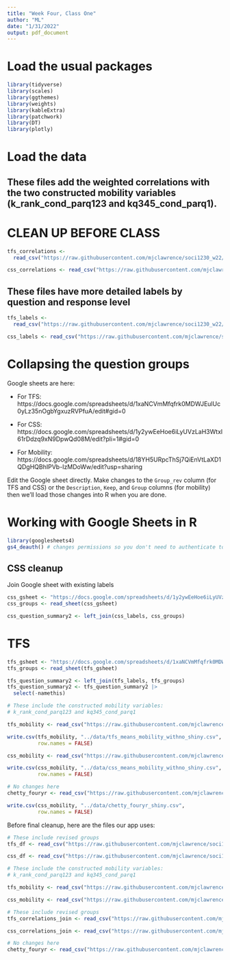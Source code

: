 ```yaml
---
title: "Week Four, Class One"
author: "ML"
date: "1/31/2022"
output: pdf_document
---
```


# Load the usual packages
```r
library(tidyverse)
library(scales)
library(ggthemes)
library(weights)
library(kableExtra)
library(patchwork)
library(DT)
library(plotly)
```

# Load the data

## These files add the weighted correlations with the two constructed mobility variables (k_rank_cond_parq123 and kq345_cond_parq1).


# CLEAN UP BEFORE CLASS

```r
tfs_correlations <-
  read_csv("https://raw.githubusercontent.com/mjclawrence/soci1230_w22/main/data/tfs_correlations_all2.csv")

css_correlations <- read_csv("https://raw.githubusercontent.com/mjclawrence/soci1230_w22/main/data/css_correlations_all2.csv")
```

## These files have more detailed labels by question and response level

```r
tfs_labels <-
  read_csv("https://raw.githubusercontent.com/mjclawrence/soci1230_w22/main/data/tfs_question_summary_labels.csv")

css_labels <- read_csv("https://raw.githubusercontent.com/mjclawrence/soci1230_w22/main/data/css_question_summary_labels.csv")
```


# Collapsing the question groups

Google sheets are here:

- For TFS: https://docs.google.com/spreadsheets/d/1xaNCVmMfqfrk0MDWJEulUc0yLz35nOgbYgxuzRVPfuA/edit#gid=0

- For CSS: https://docs.google.com/spreadsheets/d/1y2ywEeHoe6iLyUVzLaH3Wtxl61rDdzq9xN9DpwQd08M/edit?pli=1#gid=0

- For Mobility: https://docs.google.com/spreadsheets/d/18YH5URpcThSj7QiEnVtLaXD1QDgHQBhIPVb-IzMDoWw/edit?usp=sharing

Edit the Google sheet directly. Make changes to the `Group_rev` column (for TFS and CSS) or the `Description`, `Keep`, and `Group` columns (for mobility) then we'll load those changes into R when you are done.

# Working with Google Sheets in R

```r
library(googlesheets4)
gs4_deauth() # changes permissions so you don't need to authenticate to read public file
```

## CSS cleanup

Join Google sheet with existing labels
```r
css_gsheet <- "https://docs.google.com/spreadsheets/d/1y2ywEeHoe6iLyUVzLaH3Wtxl61rDdzq9xN9DpwQd08M/edit?pli=1#gid=0"
css_groups <- read_sheet(css_gsheet)

css_question_summary2 <- left_join(css_labels, css_groups)
```


# TFS

```r
tfs_gsheet <- "https://docs.google.com/spreadsheets/d/1xaNCVmMfqfrk0MDWJEulUc0yLz35nOgbYgxuzRVPfuA/edit#gid=0"
tfs_groups <- read_sheet(tfs_gsheet)

tfs_question_summary2 <- left_join(tfs_labels, tfs_groups)
tfs_question_summary2 <- tfs_question_summary2 |> 
  select(-namethis)
```

```r
# These include the constructed mobility variables:
# k_rank_cond_parq123 and kq345_cond_parq1

tfs_mobility <- read_csv("https://raw.githubusercontent.com/mjclawrence/soci1230_w22/main/data/tfs_means_mobility_withno2.csv")

write.csv(tfs_mobility, "../data/tfs_means_mobility_withno_shiny.csv",
          row.names = FALSE)

css_mobility <- read_csv("https://raw.githubusercontent.com/mjclawrence/soci1230_w22/main/data/css_means_mobility_withno2.csv")

write.csv(css_mobility, "../data/css_means_mobility_withno_shiny.csv",
          row.names = FALSE)

# No changes here
chetty_fouryr <- read_csv("https://raw.githubusercontent.com/mjclawrence/soci1230_w22/main/data/chetty_fouryr.csv")

write.csv(css_mobility, "../data/chetty_fouryr_shiny.csv",
          row.names = FALSE)

```
Before final cleanup, here are the files our app uses:

```r

# These include revised groups
tfs_df <- read_csv("https://raw.githubusercontent.com/mjclawrence/soci1230_w22/main/data/tfs_question_summary_labels_shiny.csv")

css_df <- read_csv("https://raw.githubusercontent.com/mjclawrence/soci1230_w22/main/data/css_question_summary_labels_shiny.csv")

# These include the constructed mobility variables:
# k_rank_cond_parq123 and kq345_cond_parq1

tfs_mobility <- read_csv("https://raw.githubusercontent.com/mjclawrence/soci1230_w22/main/data/tfs_means_mobility_withno_shiny.csv")

css_mobility <- read_csv("https://raw.githubusercontent.com/mjclawrence/soci1230_w22/main/data/css_means_mobility_withno_shiny.csv")

# These include revised groups
tfs_correlations_join <- read_csv("https://raw.githubusercontent.com/mjclawrence/soci1230_w22/main/data/tfs_correlations_join_shiny.csv")

css_correlations_join <- read_csv("https://raw.githubusercontent.com/mjclawrence/soci1230_w22/main/data/css_correlations_join_shiny.csv")

# No changes here
chetty_fouryr <- read_csv("https://raw.githubusercontent.com/mjclawrence/soci1230_w22/main/data/chetty_fouryr_shiny.csv")
```

